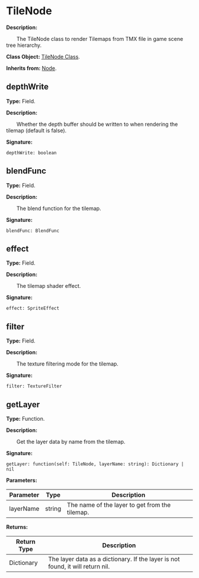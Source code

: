 # TileNode

**Description:**

&emsp;&emsp;The TileNode class to render Tilemaps from TMX file in game scene tree hierarchy.

**Class Object:** [TileNode Class](/docs/api/Class%20Object/TileNode).

**Inherits from:** [Node](/docs/api/Class/Node).

## depthWrite

**Type:** Field.

**Description:**

&emsp;&emsp;Whether the depth buffer should be written to when rendering the tilemap (default is false).

**Signature:**
```tl
depthWrite: boolean
```

## blendFunc

**Type:** Field.

**Description:**

&emsp;&emsp;The blend function for the tilemap.

**Signature:**
```tl
blendFunc: BlendFunc
```

## effect

**Type:** Field.

**Description:**

&emsp;&emsp;The tilemap shader effect.

**Signature:**
```tl
effect: SpriteEffect
```

## filter

**Type:** Field.

**Description:**

&emsp;&emsp;The texture filtering mode for the tilemap.

**Signature:**
```tl
filter: TextureFilter
```

## getLayer

**Type:** Function.

**Description:**

&emsp;&emsp;Get the layer data by name from the tilemap.

**Signature:**
```tl
getLayer: function(self: TileNode, layerName: string): Dictionary | nil
```

**Parameters:**

| Parameter | Type | Description |
| --- | --- | --- |
| layerName | string | The name of the layer to get from the tilemap. |

**Returns:**

| Return Type | Description |
| --- | --- |
| Dictionary | The layer data as a dictionary. If the layer is not found, it will return nil. |